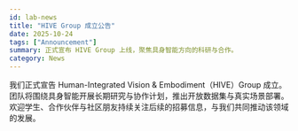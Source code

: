 ```yaml
---
id: lab-news
title: "HIVE Group 成立公告"
date: 2025-10-24
tags: ["Announcement"]
summary: 正式宣布 HIVE Group 上线，聚焦具身智能方向的科研与合作。
category: News
---
```


我们正式宣告 Human-Integrated Vision & Embodiment（HIVE）Group 成立。团队将围绕具身智能开展长期研究与协作计划，推出开放数据集与真实场景部署。欢迎学生、合作伙伴与社区朋友持续关注后续的招募信息，与我们共同推动该领域的发展。
